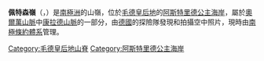 {{coord|71|47|S|9|42|E|display=title}}

'''佩特森嶺'''（{{lang-en|Pettersen Ridge}}，{{lang-de|Pettersenegga}}）是[[南極洲|南極洲]]的山嶺，位於[[毛德皇后地|毛德皇后地]]的[[阿斯特里德公主海岸|阿斯特里德公主海岸]]，屬於[[奧爾萬山脈|奧爾萬山脈]]中[[康拉德山_(德國)|康拉德山脈]]的一部分，由[[德國|德國]]的探險隊發現和拍攝空中照片，現時由[[南極條約體系|南極條約體系]]管理。

{{DEFAULTSORT:Pettersen Ridge}}
[[Category:毛德皇后地山脊|Category:毛德皇后地山脊]]
[[Category:阿斯特里德公主海岸|Category:阿斯特里德公主海岸]]


{{PrincessAstridCoast-geo-stub}}